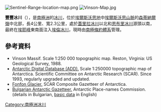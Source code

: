 [[Image:Sentinel-Range-location-map.png|thumb]]
[[Image:Vinson-Map.jpg|thumb]]

'''豐豐冰川'''（{{lang-en|Fonfon Glacier}}），是[[南極洲|南極洲]]的[[冰川|冰川]]，位於[[埃爾斯沃思地|埃爾斯沃思地]]中[[埃爾斯沃思山脈|埃爾斯沃思山脈]]的[[森蒂納爾嶺|森蒂納爾嶺]]中北部，長4公里、寬2.3公里，處於[[蓋里拉冰川|蓋里拉冰川]]以北和[[恩布里冰川|恩布里冰川]]源頭以南，最終在[[埃耶峰|埃耶峰]]東南面注入[[埃倫冰川|埃倫冰川]]，現時由[[南極條約體系|南極條約體系]]管理。

{{coord|78|11|00|S|86|01|50|W|display=title}}

==參考資料==
* Vinson Massif.  Scale 1:250 000 topographic map.  Reston, Virginia: US Geological Survey, 1988.
* [http://www.add.scar.org Antarctic Digital Database (ADD).]{{Wayback|url=http://www.add.scar.org/ |date=20170305000653 }} Scale 1:250000 topographic map of Antarctica. Scientific Committee on Antarctic Research (SCAR). Since 1993, regularly upgraded and updated.
* [http://data.aad.gov.au/aadc/gaz/scar/display_name.cfm?gaz_id=137801 Fonfon Glacier.]{{Wayback|url=http://data.aad.gov.au/aadc/gaz/scar/display_name.cfm?gaz_id=137801 |date=20140203105933 }} SCAR Composite Gazetteer of Antarctica.
* [http://apcbg.org/gazet-bg.doc Bulgarian Antarctic Gazetteer.]{{Wayback|url=http://apcbg.org/gazet-bg.doc |date=20160206203828 }} Antarctic Place-names Commission. (details in Bulgarian, [http://apcbg.org/gazet.htm basic data]{{Wayback|url=http://apcbg.org/gazet.htm |date=20160304071225 }} in English)

{{DEFAULTSORT:Fonfon Glacier}}
[[Category:南極洲冰川|Category:南極洲冰川]]


{{EllsworthLand-geo-stub}}